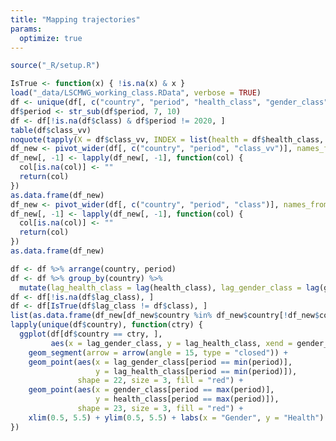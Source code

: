```yaml
---
title: "Mapping trajectories"
params: 
  optimize: true
---
```


```r
source("_R/setup.R")
```

```r
IsTrue <- function(x) { !is.na(x) & x }
load("_data/LSCMWG_working_class.RData", verbose = TRUE)
df <- unique(df[, c("country", "period", "health_class", "gender_class", "class", "class_vv")])
df$period <- str_sub(df$period, 7, 10)
df <- df[!is.na(df$class) & df$period != 2020, ]
table(df$class_vv)
noquote(tapply(X = df$class_vv, INDEX = list(health = df$health_class, gender = df$gender_class), function(set) { paste(unique(set), collapse = "; ") }))
df_new <- pivot_wider(df[, c("country", "period", "class_vv")], names_from = period, values_from = class_vv)
df_new[, -1] <- lapply(df_new[, -1], function(col) {
  col[is.na(col)] <- ""
  return(col)
})
as.data.frame(df_new)
df_new <- pivot_wider(df[, c("country", "period", "class")], names_from = period, values_from = class)
df_new[, -1] <- lapply(df_new[, -1], function(col) {
  col[is.na(col)] <- ""
  return(col)
})
as.data.frame(df_new)
```

```r
df <- df %>% arrange(country, period)
df <- df %>% group_by(country) %>% 
  mutate(lag_health_class = lag(health_class), lag_gender_class = lag(gender_class), lag_class = lag(class))
df <- df[!is.na(df$lag_class), ]
df <- df[IsTrue(df$lag_class != df$class), ]
list(as.data.frame(df_new[df_new$country %in% df_new$country[!df_new$country %in% unique(df$country)], ]))
lapply(unique(df$country), function(ctry) {
  ggplot(df[df$country == ctry, ], 
         aes(x = lag_gender_class, y = lag_health_class, xend = gender_class, yend = health_class)) + 
    geom_segment(arrow = arrow(angle = 15, type = "closed")) + 
    geom_point(aes(x = lag_gender_class[period == min(period)], 
                   y = lag_health_class[period == min(period)]), 
               shape = 22, size = 3, fill = "red") + 
    geom_point(aes(x = gender_class[period == max(period)], 
                   y = health_class[period == max(period)]), 
               shape = 23, size = 3, fill = "red") + 
    xlim(0.5, 5.5) + ylim(0.5, 5.5) + labs(x = "Gender", y = "Health") + theme_classic() + ggtitle(ctry)
})
```
